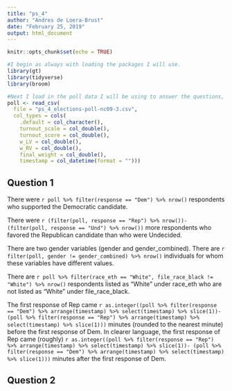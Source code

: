 ```yaml
---
title: "ps_4"
author: "Andres de Loera-Brust"
date: "February 25, 2019"
output: html_document
---
```


```r
knitr::opts_chunk$set(echo = TRUE)

#I begin as always with loading the packages I will use.
library(gt)
library(tidyverse)
library(broom)

#Next I load in the poll data I will be using to answer the questions, adding the column types arguments to my code.
poll <- read_csv(
  file = "ps_4_elections-poll-nc09-3.csv",
  col_types = cols(
    .default = col_character(),
    turnout_scale = col_double(),
    turnout_score = col_double(),
    w_LV = col_double(),
    w_RV = col_double(),
    final_weight = col_double(),
    timestamp = col_datetime(format = "")))

```

## Question 1

There were `r poll %>% filter(response == "Dem") %>% nrow()` respondents who supported the Democratic candidate.

There were `r (filter(poll, response == "Rep") %>% nrow())-(filter(poll, response == "Und") %>% nrow())` more respondents who favored the Republican candidate than who were Undecided.

There are two gender variables (gender and gender_combined). There are `r filter(poll, gender != gender_combined) %>% nrow()` individuals for whom these variables have different values.

There are `r poll %>% filter(race_eth == "White", file_race_black != "White") %>% nrow()` respondents listed as “White” under race_eth who are not listed as “White” under file_race_black.

The first response of Rep came `r as.integer((poll %>% filter(response == "Dem") %>% arrange(timestamp) %>% select(timestamp) %>% slice(1))- (poll %>% filter(response == "Rep") %>% arrange(timestamp) %>% select(timestamp) %>% slice(1)))` minutes (rounded to the nearest minute) before the first response of Dem. In clearer language, the first response of Rep came (roughly) `r as.integer((poll %>% filter(response == "Rep") %>% arrange(timestamp) %>% select(timestamp) %>% slice(1))- (poll %>% filter(response == "Dem") %>% arrange(timestamp) %>% select(timestamp) %>% slice(1)))` minutes after the first response of Dem. 


## Question 2

```r



```


